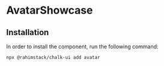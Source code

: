 
<Meta of={Stories} name="Info"/>

# AvatarShowcase

## Installation

In order to install the component, run the following command:

```shell
npx @rahimstack/chalk-ui add avatar
```

